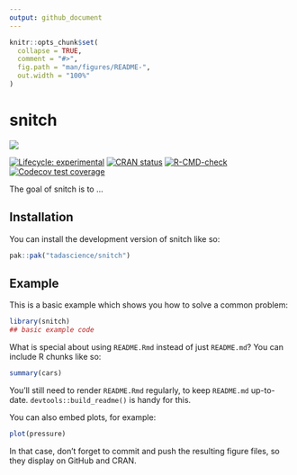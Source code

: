 ```yaml
---
output: github_document
---
```


<!-- README.md is generated from README.Rmd. Please edit that file -->

```r
knitr::opts_chunk$set(
  collapse = TRUE,
  comment = "#>",
  fig.path = "man/figures/README-",
  out.width = "100%"
)
```

# snitch

![](logo.png)

<!-- badges: start -->
[![Lifecycle: experimental](https://img.shields.io/badge/lifecycle-experimental-orange.svg)](https://lifecycle.r-lib.org/articles/stages.html#experimental)
[![CRAN status](https://www.r-pkg.org/badges/version/snitch)](https://CRAN.R-project.org/package=snitch)
[![R-CMD-check](https://github.com/tadascience/snitch/actions/workflows/R-CMD-check.yaml/badge.svg)](https://github.com/tadascience/snitch/actions/workflows/R-CMD-check.yaml)
[![Codecov test coverage](https://codecov.io/gh/tadascience/snitch/branch/main/graph/badge.svg)](https://app.codecov.io/gh/tadascience/snitch?branch=main)
<!-- badges: end -->

The goal of snitch is to ...

## Installation

You can install the development version of snitch like so:

``` r
pak::pak("tadascience/snitch")
```

## Example

This is a basic example which shows you how to solve a common problem:

```r
library(snitch)
## basic example code
```

What is special about using `README.Rmd` instead of just `README.md`? You can include R chunks like so:

```r
summary(cars)
```

You'll still need to render `README.Rmd` regularly, to keep `README.md` up-to-date. `devtools::build_readme()` is handy for this.

You can also embed plots, for example:

```r
plot(pressure)
```

In that case, don't forget to commit and push the resulting figure files, so they display on GitHub and CRAN.
